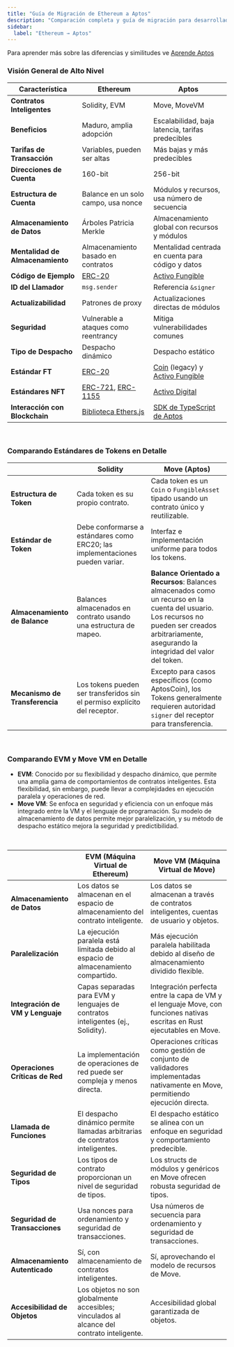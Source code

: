 ```yaml
---
title: "Guía de Migración de Ethereum a Aptos"
description: "Comparación completa y guía de migración para desarrolladores de Ethereum que migran al desarrollo de blockchain de Aptos"
sidebar:
  label: "Ethereum → Aptos"
---
```


Para aprender más sobre las diferencias y similitudes ve [Aprende Aptos](https://learn.aptoslabs.com/en/tutorials/ethereum-to-aptos-guide/cheat-sheet?workshop=eth-to-aptos)

### Visión General de Alto Nivel

| Característica                   | Ethereum                                                                                                                       | Aptos                                                                                                                                  |
| -------------------------------- | ------------------------------------------------------------------------------------------------------------------------------ | -------------------------------------------------------------------------------------------------------------------------------------- |
| **Contratos Inteligentes**       | Solidity, EVM                                                                                                                  | Move, MoveVM                                                                                                                           |
| **Beneficios**                   | Maduro, amplia adopción                                                                                                        | Escalabilidad, baja latencia, tarifas predecibles                                                                                      |
| **Tarifas de Transacción**       | Variables, pueden ser altas                                                                                                    | Más bajas y más predecibles                                                                                                            |
| **Direcciones de Cuenta**        | 160-bit                                                                                                                        | 256-bit                                                                                                                                |
| **Estructura de Cuenta**         | Balance en un solo campo, usa nonce                                                                                            | Módulos y recursos, usa número de secuencia                                                                                            |
| **Almacenamiento de Datos**      | Árboles Patricia Merkle                                                                                                        | Almacenamiento global con recursos y módulos                                                                                           |
| **Mentalidad de Almacenamiento** | Almacenamiento basado en contratos                                                                                             | Mentalidad centrada en cuenta para código y datos                                                                                      |
| **Código de Ejemplo**            | [ERC-20](https://github.com/OpenZeppelin/openzeppelin-contracts/tree/master/contracts/token/ERC20)                             | [Activo Fungible](https://github.com/aptos-labs/aptos-core/blob/main/aptos-move/framework/aptos-framework/sources/fungible_asset.move) |
| **ID del Llamador**              | `msg.sender`                                                                                                                   | Referencia `&signer`                                                                                                                   |
| **Actualizabilidad**             | Patrones de proxy                                                                                                              | Actualizaciones directas de módulos                                                                                                    |
| **Seguridad**                    | Vulnerable a ataques como reentrancy                                                                                           | Mitiga vulnerabilidades comunes                                                                                                        |
| **Tipo de Despacho**             | Despacho dinámico                                                                                                              | Despacho estático                                                                                                                      |
| **Estándar FT**                  | [ERC-20](https://docs.openzeppelin.com/contracts/4.x/erc20)                                                                    | [Coin](/es/build/smart-contracts/aptos-coin) (legacy) y [Activo Fungible](/es/build/smart-contracts/fungible-asset)                    |
| **Estándares NFT**               | [ERC-721](https://docs.openzeppelin.com/contracts/4.x/erc721), [ERC-1155](https://docs.openzeppelin.com/contracts/4.x/erc1155) | [Activo Digital](/es/build/smart-contracts/digital-asset)                                                                              |
| **Interacción con Blockchain**   | [Biblioteca Ethers.js](https://docs.ethers.org/v6/)                                                                            | [SDK de TypeScript de Aptos](/es/build/sdks/ts-sdk)                                                                                    |

<br />

### Comparando Estándares de Tokens en Detalle

|                                | Solidity                                                                      | Move (Aptos)                                                                                                                                                                                       |
| ------------------------------ | ----------------------------------------------------------------------------- | -------------------------------------------------------------------------------------------------------------------------------------------------------------------------------------------------- |
| **Estructura de Token**        | Cada token es su propio contrato.                                             | Cada token es un `Coin` o `FungibleAsset` tipado usando un contrato único y reutilizable.                                                                                                          |
| **Estándar de Token**          | Debe conformarse a estándares como ERC20; las implementaciones pueden variar. | Interfaz e implementación uniforme para todos los tokens.                                                                                                                                          |
| **Almacenamiento de Balance**  | Balances almacenados en contrato usando una estructura de mapeo.              | **Balance Orientado a Recursos**: Balances almacenados como un recurso en la cuenta del usuario. Los recursos no pueden ser creados arbitrariamente, asegurando la integridad del valor del token. |
| **Mecanismo de Transferencia** | Los tokens pueden ser transferidos sin el permiso explícito del receptor.     | Excepto para casos específicos (como AptosCoin), los Tokens generalmente requieren autoridad `signer` del receptor para transferencia.                                                             |

<br />

### Comparando EVM y Move VM en Detalle

- **EVM**: Conocido por su flexibilidad y despacho dinámico, que permite una amplia gama de comportamientos de contratos inteligentes. Esta flexibilidad, sin embargo, puede llevar a complejidades en ejecución paralela y operaciones de red.
- **Move VM**: Se enfoca en seguridad y eficiencia con un enfoque más integrado entre la VM y el lenguaje de programación. Su modelo de almacenamiento de datos permite mejor paralelización, y su método de despacho estático mejora la seguridad y predictibilidad.

<br />

|                                  | EVM (Máquina Virtual de Ethereum)                                                          | Move VM (Máquina Virtual de Move)                                                                                              |
| -------------------------------- | ------------------------------------------------------------------------------------------ | ------------------------------------------------------------------------------------------------------------------------------ |
| **Almacenamiento de Datos**      | Los datos se almacenan en el espacio de almacenamiento del contrato inteligente.           | Los datos se almacenan a través de contratos inteligentes, cuentas de usuario y objetos.                                       |
| **Paralelización**               | La ejecución paralela está limitada debido al espacio de almacenamiento compartido.        | Más ejecución paralela habilitada debido al diseño de almacenamiento dividido flexible.                                        |
| **Integración de VM y Lenguaje** | Capas separadas para EVM y lenguajes de contratos inteligentes (ej., Solidity).            | Integración perfecta entre la capa de VM y el lenguaje Move, con funciones nativas escritas en Rust ejecutables en Move.       |
| **Operaciones Críticas de Red**  | La implementación de operaciones de red puede ser compleja y menos directa.                | Operaciones críticas como gestión de conjunto de validadores implementadas nativamente en Move, permitiendo ejecución directa. |
| **Llamada de Funciones**         | El despacho dinámico permite llamadas arbitrarias de contratos inteligentes.               | El despacho estático se alinea con un enfoque en seguridad y comportamiento predecible.                                        |
| **Seguridad de Tipos**           | Los tipos de contrato proporcionan un nivel de seguridad de tipos.                         | Los structs de módulos y genéricos en Move ofrecen robusta seguridad de tipos.                                                 |
| **Seguridad de Transacciones**   | Usa nonces para ordenamiento y seguridad de transacciones.                                 | Usa números de secuencia para ordenamiento y seguridad de transacciones.                                                       |
| **Almacenamiento Autenticado**   | Sí, con almacenamiento de contratos inteligentes.                                          | Sí, aprovechando el modelo de recursos de Move.                                                                                |
| **Accesibilidad de Objetos**     | Los objetos no son globalmente accesibles; vinculados al alcance del contrato inteligente. | Accesibilidad global garantizada de objetos.                                                                                   |
